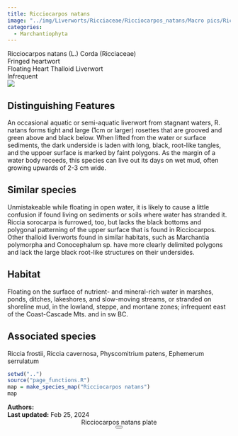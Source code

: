 ```yaml
---
title: Ricciocarpos natans
image: "../img/Liverworts/Ricciaceae/Ricciocarpos_natans/Macro pics/Ricciocarpos-BMS.jpeg"
categories:
  - Marchantiophyta
---
```


<div class="info-panel">
 <div class="info-top">
  <div class="taxon-scientific"><span class="taxon-name">Ricciocarpos natans</span> <span class="taxon-authority">(L.) Corda</span> <span class="taxon-family">(Ricciaceae)</span></div>
  <div class="taxon-common">Fringed heartwort</div>
 </div>
 <div class="info-bottom">
  <div class="taxon-qnd">Floating Heart Thalloid Liverwort</div>
  <div class="taxon-abundance">Infrequent</div>
 </div>
</div>
<div class="imerss-content-frame">
 <div class="imerss-image-header">
  <div class="imerss-image-holder imerss-column-left" data-toggle="tooltip" style="background-image: url(../img/Liverworts/Ricciaceae/Ricciocarpos_natans/Macro pics/Ricciocarpos-BMS.jpeg)" title="Brian Starzomski">
  </div>

  <div class="imerss-image-holder imerss-column-right" data-toggle="tooltip" style="background-image: url(../img/Liverworts/Ricciaceae/Ricciocarpos_natans/Macro pics/Ricciocarpos-RM.jpeg)" title="Randal Mindell">
  </div>
 
 </div>
 <div class="imerss-content-lower">
  <div class="imerss-column-left">
  <div class="tab-microscope" data-micromodal-trigger="modal-plate">
  <img src="../img/bryo guide microscope.png"/>
  </div>

<h2>Distinguishing Features</h2>

An occasional aquatic or semi-aquatic liverwort from stagnant waters, R. natans forms tight and large (1cm or larger) rosettes that are grooved and green above and black below. When lifted from the water or surface sediments, the dark underside is laden with long, black, root-like tangles, and the uppoer surface is marked by faint polygons. As the margin of a water body receeds, this species can live out its days on wet mud, often growing upwards of 2-3 cm wide. 

<h2>Similar species</h2>

Unmistakeable while floating in open water, it is likely to cause a little confusion if found living on sediments or soils where water has stranded it. Riccia sorocarpa is furrowed, too, but lacks the black bottoms and polygonal patterning of the upper surface that is found in Ricciocarpos. Other thalloid liverworts found in similar habitats, such as Marchantia polymorpha and Conocephalum sp. have more clearly delimited polygons and lack the large black root-like structures on their undersides. 

<h2>Habitat</h2>

Floating on the surface of nutrient- and mineral-rich water in marshes, ponds, ditches, lakeshores, and slow-moving streams, or stranded on shoreline mud, in the lowland, steppe, and montane zones; infrequent east of the Coast-Cascade Mts. and in sw BC.

<h2>Associated species</h2>

Riccia frostii, Riccia cavernosa, Physcomitrium patens, Ephemerum serrulatum
</div>

<div class="imerss-column-right">

<div class="imerss-image-holder imerss-column-right" data-toggle="tooltip" style="background-image: url(../img/Liverworts/Ricciaceae/Ricciocarpos_natans/Macro pics/Ricciocarpos-BMS2.jpeg)" title="Brian Starzomski">
</div>

<div class="imerss-map-holder">
```r
setwd("..")
source("page_functions.R")
map = make_species_map("Ricciocarpos natans")
map
```
</div>

</div>

</div>
</div>

<div class="taxon-footer">
 <div class="taxon-authors"><b>Authors:</b> <span></span></div>
 <div class="taxon-update"><b>Last updated:</b> <span>Feb 25, 2024</span></div>
</div>

<div class="modal micromodal-slide" id="modal-plate" aria-hidden="true">
 <div class="modal__overlay" tabindex="-1" data-micromodal-close>
  <div class="modal__container" role="dialog" aria-modal="true" aria-labelledby="modal-plate-title" >
   <header class="modal__header">
   <div class="modal__title" id="modal-plate-title">
  Ricciocarpos natans plate
   </div>
   <button class="modal__close" aria-label="Close" data-micromodal-close></button>
   </header>
  <div class="modal__content" id="modal-plate-content">
   <div class="imerss-image-holder" data-toggle="tooltip" style="background-image: url(../img/XXXXX)" title="XXXXX">
  </div>
  </div>
  </div>
 </div>
</div>

<script src="../js/micromodal.min.js"></script>
<link href="../css/style-taxon.css" rel="stylesheet">
<link href="../css/micromodal.css" rel="stylesheet">

<script>
MicroModal.init();
</script>

